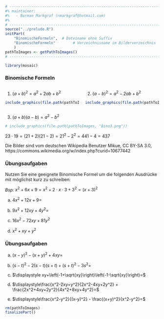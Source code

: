 ```r
# ---------------------------------------------------------------------------
#% maintainer:
#%   - Norman Markgraf (nmarkgraf@hotmail.com)
#%
# ---------------------------------------------------------------------------
source("../prelude.R")
initPart(
    "BinomischeFormeln",  # Dateiname ohne Suffix
    "BinomischeFormeln"        # Verzeichnisname im Bilderverzeichnis 
    )
pathToImages <- getPathToImages()
# ---------------------------------------------------------------------------

library(mosaic)

```

### Binomische Formeln

:::::: {.columns}
::: {.column width="49%"}

1. $\displaystyle(a+b)^2 = a^2 + 2 ab + b^2$

```r
include_graphics(file.path(pathToImages, "Bino1.png"))
```

:::
::: {.column width="49%"}

2. $\displaystyle(a-b)^2 = a^2 - 2ab + b^2$

```r
include_graphics(file.path(pathToImages, "Bino2.png"))
```

:::
::::::

3. $\displaystyle(a+b)(a-b) = a^2 - b^2$

```r
# include_graphics(file.path(pathToImages, "Bino3.png"))
```

$\displaystyle 23 \cdot 19 = (21+2)(21-2) = 21^2 - 2^2 = 441 -4 = 437$

[Die Bilder sind vom deutschen Wikipedia Benutzer Mikue, CC BY-SA 3.0, https://commons.wikimedia.org/w/index.php?curid=10677442]{.tiny}


### Übungsaufgaben

Nutzen Sie eine geeignete Binomische Formel um die folgenden Ausdrücke mit möglichst kurz  zu schreiben:

*Bsp:* $\displaystyle x^2+6x+9 = x^2+2\cdot x \cdot 3 + 3^2 = (x+3)^2$


a) $\displaystyle 4x^2+12x+9=$\setlength{\itemsep}{12pt}

b) $\displaystyle 9x^2+12xy+4y^2=$

c) $\displaystyle 16x^2-72xy+81y^2$

d) $\displaystyle x^2+ xy +y^2$


### Übungsaufgaben

a) $\displaystyle  (x-y)^2-(x+y)^2 + 4xy =$\setlength{\itemsep}{12pt}

b) $\displaystyle(s-t)^2-2(s-t)(s+t)+(s+t)^2-3s^2=$

c) $\displaystyle xy+\left(-1+\sqrt{xy}\right)\left(-1-\sqrt{xy}\right)=$

d) $\displaystyle\frac{x^2-2xy+y^2}{2x^2-4xy+2y^2} + \frac{2x^2+4xy+2y^2}{4x^2+8xy+4y^2}=$

e) $\displaystyle\frac{x^2-y^2}{(x-y)^2} - \frac{(x+y)^2}{x^2-y^2}=$


```r
rm(pathToImages)
finalizePart()
```
